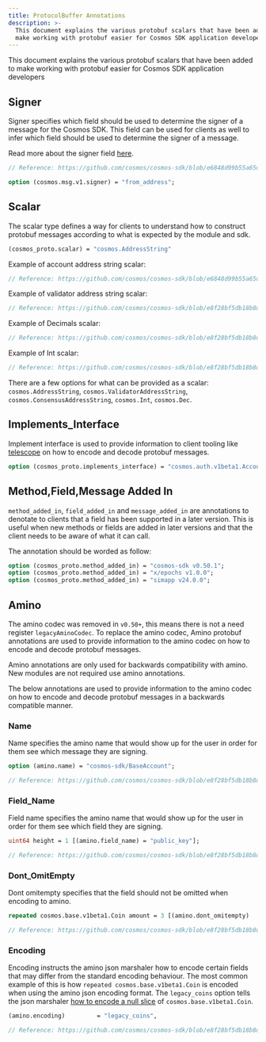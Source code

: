 ```yaml
---
title: ProtocolBuffer Annotations
description: >-
  This document explains the various protobuf scalars that have been added to
  make working with protobuf easier for Cosmos SDK application developers
---
```


This document explains the various protobuf scalars that have been added to make working with protobuf easier for Cosmos SDK application developers

## Signer

Signer specifies which field should be used to determine the signer of a message for the Cosmos SDK. This field can be used for clients as well to infer which field should be used to determine the signer of a message.

Read more about the signer field [here](/docs/sdk/v0.50/build/building-modules/messages-and-queries).

```protobuf
// Reference: https://github.com/cosmos/cosmos-sdk/blob/e6848d99b55a65d014375b295bdd7f9641aac95e/proto/cosmos/bank/v1beta1/tx.proto#L40
```

```proto
option (cosmos.msg.v1.signer) = "from_address";
```

## Scalar

The scalar type defines a way for clients to understand how to construct protobuf messages according to what is expected by the module and sdk.

```proto
(cosmos_proto.scalar) = "cosmos.AddressString"
```

Example of account address string scalar:

```proto
// Reference: https://github.com/cosmos/cosmos-sdk/blob/e6848d99b55a65d014375b295bdd7f9641aac95e/proto/cosmos/bank/v1beta1/tx.proto#L46
```

Example of validator address string scalar:

```proto
// Reference: https://github.com/cosmos/cosmos-sdk/blob/e8f28bf5db18b8d6b7e0d94b542ce4cf48fed9d6/proto/cosmos/distribution/v1beta1/query.proto#L87
```

Example of Decimals scalar:

```proto
// Reference: https://github.com/cosmos/cosmos-sdk/blob/e8f28bf5db18b8d6b7e0d94b542ce4cf48fed9d6/proto/cosmos/distribution/v1beta1/distribution.proto#L26
```

Example of Int scalar:

```proto
// Reference: https://github.com/cosmos/cosmos-sdk/blob/e8f28bf5db18b8d6b7e0d94b542ce4cf48fed9d6/proto/cosmos/gov/v1/gov.proto#L137
```

There are a few options for what can be provided as a scalar: `cosmos.AddressString`, `cosmos.ValidatorAddressString`, `cosmos.ConsensusAddressString`, `cosmos.Int`, `cosmos.Dec`.

## Implements\_Interface

Implement interface is used to provide information to client tooling like [telescope](https://github.com/cosmology-tech/telescope) on how to encode and decode protobuf messages.

```proto
option (cosmos_proto.implements_interface) = "cosmos.auth.v1beta1.AccountI";
```

## Method,Field,Message Added In

`method_added_in`, `field_added_in` and `message_added_in` are annotations to denotate to clients that a field has been supported in a later version. This is useful when new methods or fields are added in later versions and that the client needs to be aware of what it can call.

The annotation should be worded as follow:

```proto
option (cosmos_proto.method_added_in) = "cosmos-sdk v0.50.1";
option (cosmos_proto.method_added_in) = "x/epochs v1.0.0";
option (cosmos_proto.method_added_in) = "simapp v24.0.0";
```

## Amino

The amino codec was removed in `v0.50+`, this means there is not a need register `legacyAminoCodec`. To replace the amino codec, Amino protobuf annotations are used to provide information to the amino codec on how to encode and decode protobuf messages.

<Note>
Amino annotations are only used for backwards compatibility with amino. New modules are not required use amino annotations.
</Note>

The below annotations are used to provide information to the amino codec on how to encode and decode protobuf messages in a backwards compatible manner.

### Name

Name specifies the amino name that would show up for the user in order for them see which message they are signing.

```proto
option (amino.name) = "cosmos-sdk/BaseAccount";
```

```proto
// Reference: https://github.com/cosmos/cosmos-sdk/blob/e8f28bf5db18b8d6b7e0d94b542ce4cf48fed9d6/proto/cosmos/bank/v1beta1/tx.proto#L41
```

### Field\_Name

Field name specifies the amino name that would show up for the user in order for them see which field they are signing.

```proto
uint64 height = 1 [(amino.field_name) = "public_key"];
```

```proto
// Reference: https://github.com/cosmos/cosmos-sdk/blob/e8f28bf5db18b8d6b7e0d94b542ce4cf48fed9d6/proto/cosmos/distribution/v1beta1/distribution.proto#L166
```

### Dont\_OmitEmpty

Dont omitempty specifies that the field should not be omitted when encoding to amino.

```proto
repeated cosmos.base.v1beta1.Coin amount = 3 [(amino.dont_omitempty)   = true];
```

```proto
// Reference: https://github.com/cosmos/cosmos-sdk/blob/e8f28bf5db18b8d6b7e0d94b542ce4cf48fed9d6/proto/cosmos/bank/v1beta1/bank.proto#L56
```

### Encoding

Encoding instructs the amino json marshaler how to encode certain fields that may differ from the standard encoding behaviour. The most common example of this is how `repeated cosmos.base.v1beta1.Coin` is encoded when using the amino json encoding format. The `legacy_coins` option tells the json marshaler [how to encode a null slice](https://github.com/cosmos/cosmos-sdk/blob/e8f28bf5db18b8d6b7e0d94b542ce4cf48fed9d6/x/tx/signing/aminojson/json_marshal.go#L65) of `cosmos.base.v1beta1.Coin`.

```proto
(amino.encoding)         = "legacy_coins",
```

```proto
// Reference: https://github.com/cosmos/cosmos-sdk/blob/e8f28bf5db18b8d6b7e0d94b542ce4cf48fed9d6/proto/cosmos/bank/v1beta1/genesis.proto#L23
```
